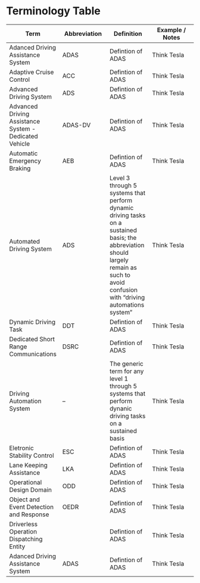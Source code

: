 # Terminology Table {#sec-terminology}

| Term | Abbreviation | Definition | Example / Notes |
|------|--------------|------------|-----------------|
| Adanced Driving Assistance System | ADAS | Defintion of ADAS | Think Tesla |
| Adaptive Cruise Control | ACC | Defintion of ADAS | Think Tesla |
| Advanced Driving System | ADS | Defintion of ADAS | Think Tesla |
| Advanced Driving Assistance System - Dedicated Vehicle | ADAS-DV | Defintion of ADAS | Think Tesla |
| Automatic Emergency Braking | AEB | Defintion of ADAS | Think Tesla |
| Automated Driving System | ADS | Level 3 through 5 systems that perform dynamic driving tasks on a sustained basis; the abbreviation should largely remain as such to avoid confusion with "driving automations system" | Think Tesla |
| Dynamic Driving Task | DDT | Defintion of ADAS | Think Tesla |
| Dedicated Short Range Communications | DSRC | Defintion of ADAS | Think Tesla |
| Driving Automation System | -- | The generic term for any level 1 through 5 systems that perform dynanic driving tasks on a sustained basis | Think Tesla |
| Eletronic Stability Control | ESC | Defintion of ADAS | Think Tesla |
| Lane Keeping Assistance | LKA | Defintion of ADAS | Think Tesla |
| Operational Design Domain | ODD | Defintion of ADAS | Think Tesla |
| Object and Event Detection and Response | OEDR | Defintion of ADAS | Think Tesla |
| Driverless Operation Dispatching Entity |  | Defintion of ADAS | Think Tesla |
| Adanced Driving Assistance System | ADAS | Defintion of ADAS | Think Tesla |
